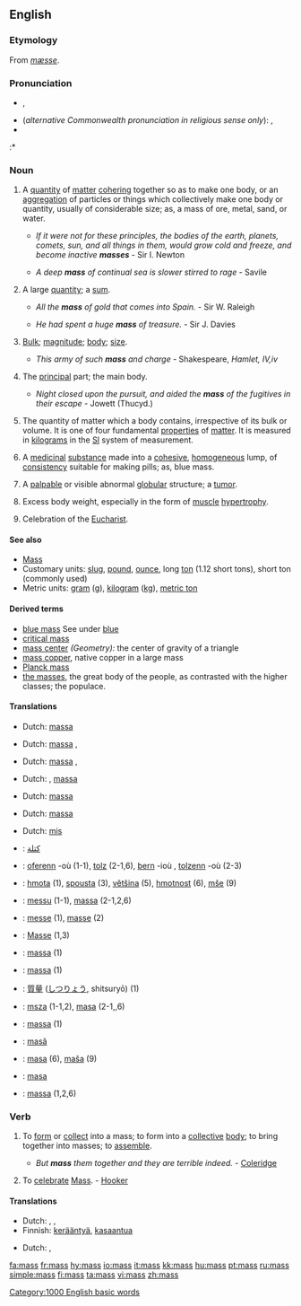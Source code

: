 {{see|Mass}}
{{wikipedia}}
==English==

===Etymology===
From {{OE.}} ''[[mæsse]]''.
{{rfe|there are probably two etymologies, the second coming from Latin}}

===Pronunciation===
* {{IPA|/mæs/}}, {{SAMPA|/m{s/}}
* (''alternative Commonwealth pronunciation in religious sense only''): {{IPA|/mɑːs/}}, {{SAMPA|/mA:s/}}
* {{audio|en-us-mass.ogg|Audio (US)}}
:* {{Rhymes|æs}}

===Noun===
{{en-noun|es|-}}

# A [[quantity]] of [[matter]] [[cohere|cohering]] together so as to make one body, or an [[aggregation]] of particles or things which collectively make one body or quantity, usually of considerable size; as, a mass of ore, metal, sand, or water.
#* {{rfdate}} ''If it were not for these principles, the bodies of the earth, planets, comets, sun, and all things in them, would grow cold and freeze, and become inactive '''masses''''' - Sir I. Newton
#* {{rfdate}} ''A deep '''mass''' of continual sea is slower stirred to rage'' - Savile
# A large [[quantity]]; a [[sum]].
#* {{rfdate}} ''All the '''mass''' of gold that comes into Spain.'' - Sir W. Raleigh
#* {{rfdate}} ''He had spent a huge '''mass''' of treasure.'' - Sir J. Davies
# [[bulk|Bulk]]; [[magnitude]]; [[body]]; [[size]].
#* {{rfdate}} ''This army of such '''mass''' and charge'' - Shakespeare, ''Hamlet, IV,iv''
# The [[principal]] part; the main body.
#* {{rfdate}} ''Night closed upon the pursuit, and aided the '''mass''' of the fugitives in their escape'' -  Jowett (Thucyd.)
# {{context|physics}} The quantity of matter which a body contains, irrespective of its bulk or volume.  It is one of four fundamental [[property|properties]] of [[matter]]. It is measured in [[kilogram]]s in the [[SI]] system of measurement. 
# {{context|pharmacy}} A [[medicinal]] [[substance]] made into a [[cohesive]], [[homogeneous]] lump, of [[consistency]] suitable for making pills; as, blue mass.
# {{context|medicine}} A [[palpable]] or visible abnormal [[globular]] structure; a [[tumor]].
# {{context|bodybuilding}} Excess body weight, especially in the form of [[muscle]] [[hypertrophy]].
# {{context|religion}} Celebration of the [[Eucharist]].

====See also====
* [[Mass]]
* Customary units: [[slug]], [[pound]], [[ounce]], long [[ton]] (1.12 short tons), short ton (commonly used)
* Metric units: [[gram]] (g), [[kilogram]] ([[kg]]), [[metric ton]]

====Derived terms====
<!-- these glosses have to be moved to the appropriate pages-->
* [[blue mass]] See under [[blue]]
* [[critical mass]]
* [[mass center]] ''(Geometry):'' the center of gravity of a triangle
* [[mass copper]], native copper in a large mass
* [[Planck mass]]
* [[the masses]], the great body of the people, as contrasted with the higher classes; the populace.

====Translations====
{{trans-top|quantity of matter cohering together to make one body}}
*Dutch: [[massa#Dutch|massa]] {{f}}
{{trans-mid}}
{{trans-bottom}}

{{trans-top|large quantity; sum}}
*Dutch: [[massa#Dutch|massa]] {{f}}, {{t|nl|hoeveelheid|f}}
{{trans-mid}}
{{trans-bottom}}

{{trans-top|bulk; magnitude; body; size}}
*Dutch: [[massa#Dutch|massa]] {{f}}, {{t|nl|hoeveelheid|f}}
{{trans-mid}}
{{trans-bottom}}

{{trans-top|principal part}}
*Dutch: {{t|nl|meerderheid|f}}, [[massa#Dutch|massa]] {{f}}
{{trans-mid}}
{{trans-bottom}}

{{trans-top|physics: quantity of matter which a body contains}}
*Dutch: [[massa#Dutch|massa]] {{f}}
{{trans-mid}}
{{trans-bottom}}

{{trans-top|pharmacy: medicinal substance made into a cohesive, homogeneous lump}}
*Dutch: [[massa#Dutch|massa]] {{f}}
{{trans-mid}}
{{trans-bottom}}

{{trans-top|medicine: palpable or visible abnormal globular structure}}
{{trans-mid}}
{{trans-bottom}}

{{trans-top|bodybuilding: excess body weight}}
{{trans-mid}}
{{trans-bottom}}

{{trans-top|religion: celebration of the Eucharist}}
*Dutch: [[mis#Noun|mis]] {{f}}
{{trans-mid}}
{{trans-bottom}}

{{checktrans}}
{{trans-top|Translations to check}}
*{{ttbc|Arabic}}: [[كتلة]]
*{{ttbc|Breton}}: [[oferenn]] {{f}} -où (1-1), [[tolz]] {{m}} (2-1,6), [[bern]] {{m}} -ioù {{p}}, [[tolzenn]] {{f}} -où {{p}} (2-3)
*{{ttbc|Czech}}: [[hmota]] {{f}} (1), [[spousta]] {{f}} (3), [[většina]] {{f}} (5), [[hmotnost]] {{f}} (6), [[mše]] {{f}} (9)
*{{ttbc|Finnish}}: [[messu]] (1-1), [[massa#Finnish|massa]] (2-1,2,6)
*{{ttbc|French}}: [[messe]] {{f}} (1), [[masse]] {{f}} (2)
*{{ttbc|German}}: [[Masse]] {{f}} (1,3)
{{trans-mid}}
*{{ttbc|Indonesian}}: [[massa#Indonesian|massa]] (1)
*{{ttbc|Interlingua}}: [[massa#Interlingua|massa]] (1)
*{{ttbc|Japanese}}: [[質量]] ([[しつりょう]], shitsuryō) (1)
*{{ttbc|Polish}}: [[msza]] {{f}} (1-1,2), [[masa]] {{f}} (2-1,,6)
*{{ttbc|Portuguese}}: [[massa#Portuguese|massa]] {{f}} (1)
*{{ttbc|Romanian}}: [[masă]] {{f}}
*{{ttbc|Slovene}}: [[masa#Slovene|masa]] {{f}} (6), [[maša]] {{f}} (9)
*{{ttbc|Spanish}}: [[masa#Spanish|masa]] {{f}}
*{{ttbc|Swedish}}: [[massa#Swedish|massa]] (1,2,6)
{{trans-bottom}}

===Verb===
{{en-verb|mass|es}}

# {{transitive}} To [[form]] or [[collect]] into a mass; to form into a [[collective]] [[body]]; to bring together into masses; to [[assemble]].
#* ''But '''mass''' them together and they are terrible indeed.'' - [[Coleridge]]
# {{context|intransitive|obsolete}} To [[celebrate]] [[Mass]]. - [[Hooker]]

====Translations====
{{trans-top|form or collect into a mass}}
*Dutch: {{t|nl|samennemen}}, {{t|nl|samenhopen}}, {{t|nl|ophopen}}
*Finnish: [[kerääntyä]], [[kasaantua]]
{{trans-mid}}
{{trans-bottom}}

{{trans-top|celebrate Mass}}
*Dutch: {{t|nl|vieren}}, {{t|nl|misvieren}}
{{trans-mid}}
{{trans-bottom}}

[[Category:1000 English basic words]]

[[fa:mass]]
[[fr:mass]]
[[hy:mass]]
[[io:mass]]
[[it:mass]]
[[kk:mass]]
[[hu:mass]]
[[pt:mass]]
[[ru:mass]]
[[simple:mass]]
[[fi:mass]]
[[ta:mass]]
[[vi:mass]]
[[zh:mass]]